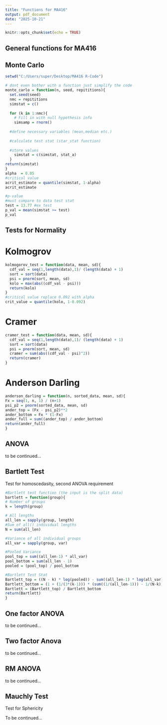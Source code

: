 ---
title: "Functions for MA416"
output: pdf_document
date: "2025-10-21"
---

```{r setup, include=FALSE}
knitr::opts_chunk$set(echo = TRUE)
```

## General functions for MA416

## Monte Carlo

```{r monte}
setwd("C:/Users/super/Desktop/MA416 R-Code")

# dont even bother with a function just simplify the code
monte_carlo = function(n, seed, repititions){
  set.seed(seed)
  nmc = repititions
  simstat = c()
  
  for (k in 1:nmc){
    # Fill in with null hypothesis info
    simsamp = rnorm()
  
  #define necessary variables (mean,median etc.)
  
  #calculate test stat (star_stat function)
  
  #store values
    simstat = c(simstat, stat_a)
  } 
return(simstat)
}
alpha  = 0.05
#critical value
acrit_estimate = quantile(simstat, 1-alpha)
acrit_estimate

#p-value
#must compare to data test stat
test = 13.77 #ex test
p_val = mean(simstat >= test)
p_val
```

## Tests for Normality

# Kolmogrov

```{r kolmogrov}
kolmogorov_test = function(data, mean, sd){
  cdf_val = seq(1,length(data),1)/ (length(data) + 1)
  sort = sort(data) 
  psi = pnorm(sort, mean, sd)
  kolo = max(abs((cdf_val - psi)))
  return(kolo)
}
#critical value replace 0.092 with alpha
crit_value = quantile(kolo, 1-0.092)
```
# Cramer

```{r cramer}
cramer_test = function(data, mean, sd){
  cdf_val = seq(1,length(data),1)/ (length(data) + 1)
  sort = sort(data) 
  psi = pnorm(sort, mean, sd)
  cramer = sum(abs((cdf_val - psi)^2))
  return(cramer)
}
```
# Anderson Darling

```{r anderson}
anderson_darling = function(n, sorted_data, mean, sd){
Fx = seq(1, n, 1) / (n+1)
psi_p2 = pnorm(sorted_data, mean, sd)
ander_top = (Fx - psi_p2)**2
ander_bottom = Fx * (1-Fx)
ander_full = sum((ander_top) / ander_bottom)
return(ander_full)
}

```

## ANOVA
to be continued...

## Bartlett Test
Test for homoscedasity, second ANOVA requirement
```{r bartlett}
#Bartlett test function (the input is the split data)
bartlett = function(group){
# Number of groups
k = length(group)

# All lengths
all_len = sapply(group, length)
#Sum of all() individual lengths
N = sum(all_len)

#Variance of all individual groups
all_var = sapply(group, var)

#Pooled Variance
pool_top = sum((all_len-1) * all_var)
pool_bottom = sum(all_len - 1)
pooled = (pool_top) / pool_bottom

#Bartlett Test Stat
Bartlett_top = ((N - k) * log(pooled)) - sum((all_len-1) * log(all_var))
Bartlett_bottom = (1 + (1/(3*(k-1))) * (sum((1/(all_len-1))) - 1/(N-k)))
Bartlett = (Bartlett_top) / Bartlett_bottom
return(Bartlett)
}

```

## One factor ANOVA
to be continued...

## Two factor Anova
to be continued...

## RM ANOVA
to be continued...

## Mauchly Test 
Test for Sphericity 

To be continued...
 